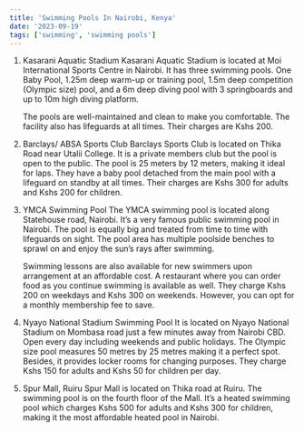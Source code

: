 ```yaml
---
title: 'Swimming Pools In Nairobi, Kenya'
date: '2023-09-19'
tags: ['swimming', 'swimming pools']
---
```


1. Kasarani Aquatic Stadium
   Kasarani Aquatic Stadium is located at Moi International Sports Centre in Nairobi. It has three swimming pools. One Baby Pool, 1.25m deep warm-up or training pool, 1.5m deep competition (Olympic size) pool, and a 6m deep diving pool with 3 springboards and up to 10m high diving platform.

   The pools are well-maintained and clean to make you comfortable. The facility also has lifeguards at all times. Their charges are Kshs 200.

2. Barclays/ ABSA Sports Club
   Barclays Sports Club is located on Thika Road near Utalii College. It is a private members club but the pool is open to the public. The pool is 25 meters by 12 meters, making it ideal for laps. They have a baby pool detached from the main pool with a lifeguard on standby at all times. Their charges are Kshs 300 for adults and Kshs 200 for children.

3. YMCA Swimming Pool
   The YMCA swimming pool is located along Statehouse road, Nairobi. It’s a very famous public swimming pool in Nairobi. The pool is equally big and treated from time to time with lifeguards on sight. The pool area has multiple poolside benches to sprawl on and enjoy the sun’s rays after swimming.

   Swimming lessons are also available for new swimmers upon arrangement at an affordable cost. A restaurant where you can order food as you continue swimming is available as well. They charge Kshs 200 on weekdays and Kshs 300 on weekends. However, you can opt for a monthly membership fee to save.

4. Nyayo National Stadium Swimming Pool
   It is located on Nyayo National Stadium on Mombasa road just a few minutes away from Nairobi CBD. Open every day including weekends and public holidays. The Olympic size pool measures 50 metres by 25 metres making it a perfect spot. Besides, it provides locker rooms for changing purposes. They charge Kshs 150 for adults and Kshs 50 for children per day.

5. Spur Mall, Ruiru
   Spur Mall is located on Thika road at Ruiru. The swimming pool is on the fourth floor of the Mall. It’s a heated swimming pool which charges Kshs 500 for adults and Kshs 300 for children, making it the most affordable heated pool in Nairobi.
